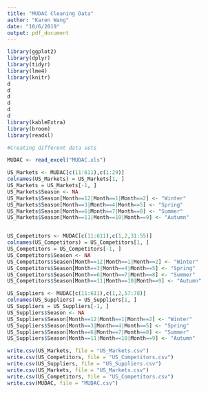 ---
title: "MUDAC Cleaning Data"
author: "Karen Wang"
date: "10/6/2019"
output: pdf_document
---

```{r, include=FALSE}
library(ggplot2)
library(dplyr)
library(tidyr)
library(lme4)
library(knitr)
d
d
d
d
d
d
library(kableExtra)
library(broom)
library(readxl)
```

```{r, include=FALSE}

#Creating different data sets

MUDAC <- read_excel("MUDAC.xls")

US_Markets <- MUDAC[c(11:611),c(1:29)]
colnames(US_Markets) = US_Markets[1, ] 
US_Markets = US_Markets[-1, ]
US_Markets$Season <- NA
US_Markets$Season[Month==12|Month==1|Month==2] <- "Winter"
US_Markets$Season[Month==3|Month==4|Month==5] <- "Spring"
US_Markets$Season[Month==6|Month==7|Month==8] <- "Summer"
US_Markets$Season[Month==11|Month==10|Month==9] <- "Autumn"


US_Competitors <- MUDAC[c(11:611),c(1,2,31:55)]
colnames(US_Competitors) = US_Competitors[1, ] 
US_Competitors = US_Competitors[-1, ]
US_Competitors$Season <- NA
US_Competitors$Season[Month==12|Month==1|Month==2] <- "Winter"
US_Competitors$Season[Month==3|Month==4|Month==5] <- "Spring"
US_Competitors$Season[Month==6|Month==7|Month==8] <- "Summer"
US_Competitors$Season[Month==11|Month==10|Month==9] <- "Autumn"

US_Suppliers <- MUDAC[c(11:611),c(1,2,57:78)]
colnames(US_Suppliers) = US_Suppliers[1, ] 
US_Suppliers = US_Suppliers[-1, ]
US_Suppliers$Season <- NA
US_Suppliers$Season[Month==12|Month==1|Month==2] <- "Winter"
US_Suppliers$Season[Month==3|Month==4|Month==5] <- "Spring"
US_Suppliers$Season[Month==6|Month==7|Month==8] <- "Summer"
US_Suppliers$Season[Month==11|Month==10|Month==9] <- "Autumn"

write.csv(US_Markets, file = "US_Markets.csv")
write.csv(US_Competitors, file = "US_Competitors.csv")
write.csv(US_Suppliers, file = "US_Suppliers.csv")
write.csv(US_Markets, file = "US_Markets.csv")
write.csv(US_Competitors, file = "US_Competitors.csv")
write.csv(MUDAC, file = "MUDAC.csv")
```
